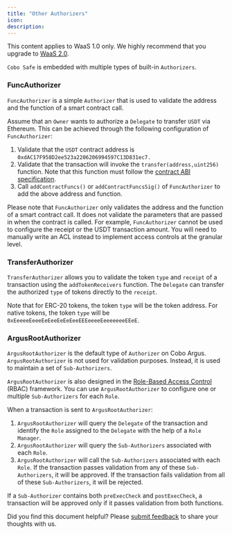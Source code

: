 ```yaml
---
title: "Other Authorizers"
icon: 
description: 
---
```

<Note>This content applies to WaaS 1.0 only. We highly recommend that you upgrade to [WaaS 2.0](/v2/guides/overview/introduction).</Note>

`Cobo Safe` is embedded with multiple types of built-in `Authorizers`.

### FuncAuthorizer

`FuncAuthorizer` is a simple `Authorizer` that is used to validate the address and the function of a smart contract call.

Assume that an `Owner` wants to authorize a `Delegate` to transfer `USDT` via Ethereum. This can be achieved through the following configuration of `FuncAuthorizer`:

1. Validate that the `USDT` contract address is `0xdAC17F958D2ee523a2206206994597C13D831ec7.`
2. Validate that the transaction will invoke the `transfer(address,uint256)` function. Note that this function must follow the [contract ABI specification](https://docs.soliditylang.org/en/v0.8.19/abi-spec.html#function-selector).
3. Call `addContractFuncs()` or `addContractFuncsSig()` of `FuncAuthorizer` to add the above address and function. 

Please note that `FuncAuthorizer` only validates the address and the function of a smart contract call. It does not validate the parameters that are passed in when the contract is called. For example, `FuncAuthorizer` cannot be used to configure the receipt or the USDT transaction amount. You will need to manually write an ACL instead to implement access controls at the granular level.

### TransferAuthorizer

`TransferAuthorizer` allows you to validate the token `type` and `receipt` of a transaction using the `addTokenReceivers` function. The `Delegate` can transfer the authorized `type` of tokens directly to the `receipt`.

Note that for ERC-20 tokens, the token `type` will be the token address. For native tokens, the token `type` will be `0xEeeeeEeeeEeEeeEeEeEeeEEEeeeeEeeeeeeeEEeE`.

### ArgusRootAuthorizer

`ArgusRootAuthorizer` is the default type of `Authorizer` on Cobo Argus. `ArgusRootAuthorizer` is not used for validation purposes. Instead, it is used to maintain a set of `Sub-Authorizers`.

`ArgusRootAuthorizer` is also designed in the [Role-Based Access Control](https://en.wikipedia.org/wiki/Role-based\_access\_control) (RBAC) framework. You can use `ArgusRootAuthorizer` to configure one or multiple `Sub-Authorizers` for each `Role`.

When a transaction is sent to `ArgusRootAuthorizer`:

1. `ArgusRootAuthorizer` will query the `Delegate` of the transaction and identify the `Role` assigned to the `Delegate` with the help of a `Role Manager`.
2. `ArgusRootAuthorizer` will query the `Sub-Authorizers` associated with each `Role`.
3. `ArgusRootAuthorizer` will call the `Sub-Authorizers` associated with each `Role`. If the transaction passes validation from any of these `Sub-Authorizers`, it will be approved. If the transaction fails validation from all of these `Sub-Authorizers`, it will be rejected.

If a `Sub-Authorizer` contains both `preExecCheck` and `postExecCheck`, a transaction will be approved only if it passes validation from both functions.

<Tip>Did you find this document helpful? Please [submit feedback](https://forms.zohopublic.com/cobo/form/DocumentFeedbackForm/formperma/QvLOhxJv1_JMsJ-1dleZ8Itb_7rzN-LtgvsDdxosoVI) to share your thoughts with us.</Tip>